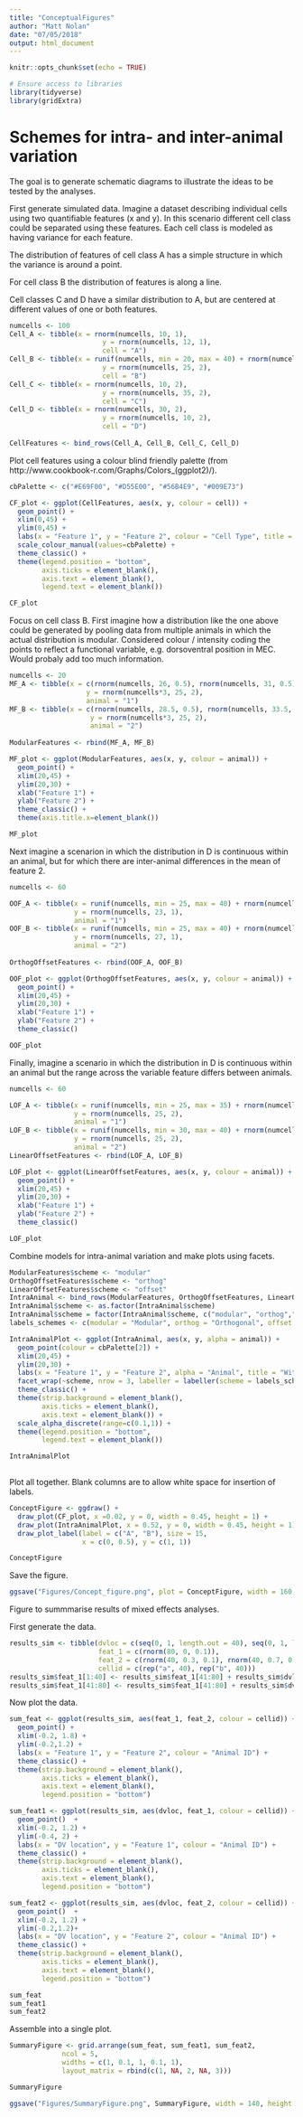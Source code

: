 ```yaml
---
title: "ConceptualFigures"
author: "Matt Nolan"
date: "07/05/2018"
output: html_document
---
```


```r
knitr::opts_chunk$set(echo = TRUE)

# Ensure access to libraries
library(tidyverse)
library(gridExtra)
```


# Schemes for intra- and inter-animal variation {#Con}


The goal is to generate schematic diagrams to illustrate the ideas to be tested by the analyses.

First generate simulated data. Imagine a dataset describing individual cells using two quantifiable features (x and y). In this scenario different cell class could be separated using these features. Each cell class is modeled as having variance for each feature.

The distribution of features of cell class A has a simple structure in which the variance is around a point.

For cell class B the distribution of features is along a line.

Cell classes C and D have a similar distribution to A, but are centered at different values of one or both features.
```r
numcells <- 100
Cell_A <- tibble(x = rnorm(numcells, 10, 1),
                       y = rnorm(numcells, 12, 1),
                       cell = "A")
Cell_B <- tibble(x = runif(numcells, min = 20, max = 40) + rnorm(numcells,0,1),
                       y = rnorm(numcells, 25, 2),
                       cell = "B")
Cell_C <- tibble(x = rnorm(numcells, 10, 2),
                       y = rnorm(numcells, 35, 2),
                       cell = "C")
Cell_D <- tibble(x = rnorm(numcells, 30, 2),
                       y = rnorm(numcells, 10, 2),
                       cell = "D")
 
CellFeatures <- bind_rows(Cell_A, Cell_B, Cell_C, Cell_D)
```

Plot cell features using a colour blind friendly palette (from http://www.cookbook-r.com/Graphs/Colors_(ggplot2)/).
```r
cbPalette <- c("#E69F00", "#D55E00", "#56B4E9", "#009E73")

CF_plot <- ggplot(CellFeatures, aes(x, y, colour = cell)) +
  geom_point() +
  xlim(0,45) +
  ylim(0,45) +
  labs(x = "Feature 1", y = "Feature 2", colour = "Cell Type", title = "Cell type separation") +
  scale_colour_manual(values=cbPalette) +
  theme_classic() +
  theme(legend.position = "bottom",
        axis.ticks = element_blank(),
        axis.text = element_blank(),
        legend.text = element_blank())

CF_plot
```

Focus on cell class B. First imagine how a distribution like the one above could be generated by pooling data from multiple animals in which the actual distribution is modular. Considered colour / intensity coding the points to reflect a functional variable, e.g. dorsoventral position in MEC. Would probaly add too much information.
```r
numcells <- 20
MF_A <- tibble(x = c(rnorm(numcells, 26, 0.5), rnorm(numcells, 31, 0.5), rnorm(numcells, 36, 0.5)),
                   y = rnorm(numcells*3, 25, 2),
                   animal = "1")
MF_B <- tibble(x = c(rnorm(numcells, 28.5, 0.5), rnorm(numcells, 33.5, 0.5), rnorm(numcells, 38.5, 0.5)),
                    y = rnorm(numcells*3, 25, 2),
                    animal = "2")
                   
ModularFeatures <- rbind(MF_A, MF_B)

MF_plot <- ggplot(ModularFeatures, aes(x, y, colour = animal)) +
  geom_point() +
  xlim(20,45) +
  ylim(20,30) +
  xlab("Feature 1") +
  ylab("Feature 2") +
  theme_classic() +
  theme(axis.title.x=element_blank())

MF_plot
```


Next imagine a scenarion in which the distribution in D is continuous within an animal, but for which there are inter-animal differences in the mean of feature 2.
```r
numcells <- 60

OOF_A <- tibble(x = runif(numcells, min = 25, max = 40) + rnorm(numcells,0,1),
                y = rnorm(numcells, 23, 1),
                animal = "1")
OOF_B <- tibble(x = runif(numcells, min = 25, max = 40) + rnorm(numcells,0,1),
                y = rnorm(numcells, 27, 1),
                animal = "2")
     
OrthogOffsetFeatures <- rbind(OOF_A, OOF_B)

OOF_plot <- ggplot(OrthogOffsetFeatures, aes(x, y, colour = animal)) +
  geom_point() +
  xlim(20,45) +
  ylim(20,30) +
  xlab("Feature 1") +
  ylab("Feature 2") +
  theme_classic()

OOF_plot
```



Finally, imagine a scenario in which the distribution in D is continuous within an animal but the range across the variable feature differs between animals.

```r
numcells <- 60

LOF_A <- tibble(x = runif(numcells, min = 25, max = 35) + rnorm(numcells,0,1),
                y = rnorm(numcells, 25, 2),
                animal = "1")
LOF_B <- tibble(x = runif(numcells, min = 30, max = 40) + rnorm(numcells,0,1),
                y = rnorm(numcells, 25, 2),
                animal = "2")
LinearOffsetFeatures <- rbind(LOF_A, LOF_B)

LOF_plot <- ggplot(LinearOffsetFeatures, aes(x, y, colour = animal)) +
  geom_point() +
  xlim(20,45) +
  ylim(20,30) +
  xlab("Feature 1") +
  ylab("Feature 2") +
  theme_classic()

LOF_plot
```

Combine models for intra-animal variation and make plots using facets.
```r
ModularFeatures$scheme <- "modular"
OrthogOffsetFeatures$scheme <- "orthog"
LinearOffsetFeatures$scheme <- "offset"
IntraAnimal <- bind_rows(ModularFeatures, OrthogOffsetFeatures, LinearOffsetFeatures)
IntraAnimal$scheme <- as.factor(IntraAnimal$scheme)
IntraAnimal$scheme = factor(IntraAnimal$scheme, c("modular", "orthog","offset"))
labels_schemes <- c(modular = "Modular", orthog = "Orthogonal", offset = "Offset")

IntraAnimalPlot <- ggplot(IntraAnimal, aes(x, y, alpha = animal)) +
  geom_point(colour = cbPalette[2]) +
  xlim(20,45) +
  ylim(20,30) +
  labs(x = "Feature 1", y = "Feature 2", alpha = "Animal", title = "Within cell type variability") +
  facet_wrap(~scheme, nrow = 3, labeller = labeller(scheme = labels_schemes)) +
  theme_classic() +
  theme(strip.background = element_blank(),
        axis.ticks = element_blank(),
        axis.text = element_blank()) +
  scale_alpha_discrete(range=c(0.1,1)) +
  theme(legend.position = "bottom",
        legend.text = element_blank())

IntraAnimalPlot
  
```



Plot all together. Blank columns are to allow white space for insertion of labels.
```r
ConceptFigure <- ggdraw() +
  draw_plot(CF_plot, x =0.02, y = 0, width = 0.45, height = 1) +
  draw_plot(IntraAnimalPlot, x = 0.52, y = 0, width = 0.45, height = 1) +
  draw_plot_label(label = c("A", "B"), size = 15,
                  x = c(0, 0.5), y = c(1, 1))

ConceptFigure
```



Save the figure.
```r
ggsave("Figures/Concept_figure.png", plot = ConceptFigure, width = 160, height = 100, units = "mm")
```




Figure to summmarise results of mixed effects analyses.

First generate the data.
```r
results_sim <- tibble(dvloc = c(seq(0, 1, length.out = 40), seq(0, 1, length.out = 40)),
                      feat_1 = c(rnorm(80, 0, 0.1)),
                      feat_2 = c(rnorm(40, 0.3, 0.1), rnorm(40, 0.7, 0.1)),
                      cellid = c(rep("a", 40), rep("b", 40)))
results_sim$feat_1[1:40] <- results_sim$feat_1[41:80] + results_sim$dvloc[1:40]
results_sim$feat_1[41:80] <- results_sim$feat_1[41:80] + results_sim$dvloc[41:80] * 1.2 + 0.4
```

Now plot the data.
```r
sum_feat <- ggplot(results_sim, aes(feat_1, feat_2, colour = cellid)) +
  geom_point() +
  xlim(-0.2, 1.8) +
  ylim(-0.2,1.2) +
  labs(x = "Feature 1", y = "Feature 2", colour = "Animal ID") +
  theme_classic() +
  theme(strip.background = element_blank(),
        axis.ticks = element_blank(),
        axis.text = element_blank(),
        legend.position = "bottom")

sum_feat1 <- ggplot(results_sim, aes(dvloc, feat_1, colour = cellid)) +
  geom_point()  +
  xlim(-0.2, 1.2) +
  ylim(-0.4, 2) +
  labs(x = "DV location", y = "Feature 1", colour = "Animal ID") +
  theme_classic() +
  theme(strip.background = element_blank(),
        axis.ticks = element_blank(),
        axis.text = element_blank(),
        legend.position = "bottom")

sum_feat2 <- ggplot(results_sim, aes(dvloc, feat_2, colour = cellid)) +
  geom_point()  +
  xlim(-0.2, 1.2) +
  ylim(-0.2,1.2)+
  labs(x = "DV location", y = "Feature 2", colour = "Animal ID") +
  theme_classic() +
  theme(strip.background = element_blank(),
        axis.ticks = element_blank(),
        axis.text = element_blank(),
        legend.position = "bottom")

sum_feat
sum_feat1
sum_feat2
```

Assemble into a single plot.
```r
SummaryFigure <- grid.arrange(sum_feat, sum_feat1, sum_feat2,
             ncol = 5,
             widths = c(1, 0.1, 1, 0.1, 1),
             layout_matrix = rbind(c(1, NA, 2, NA, 3)))

SummaryFigure

ggsave("Figures/SummaryFigure.png", SummaryFigure, width = 140, height = 60, units = "mm")
```


